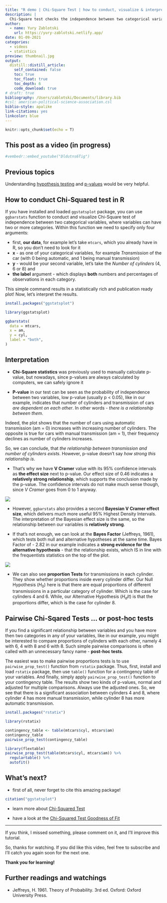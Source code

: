 ```yaml
---
title: "R demo | Chi-Square Test | how to conduct, visualize & interpret | + pairwise post-hoc tests"
description: |
  Chi-Square test checks the independence between two categorical variables, where variables can have two or more categories. Take a close look at this statistics rich picture. It looks like a lot of work, but it can actually be done with only one line of code. So, in this video we'll learn how to do that and how to interpret all these results. Let's get into it.
author:
  - name: Yury Zablotski
    url: https://yury-zablotski.netlify.app/
date: 01-09-2021
categories:
  - videos
  - statistics
preview: thumbnail.jpg
output:
  distill::distill_article:
    self_contained: false
    toc: true
    toc_float: true
    toc_depth: 6
    code_download: true
# draft: true
bibliography: /Users/zablotski/Documents/library.bib
#csl: american-political-science-association.csl
biblio-style: apalike
link-citations: yes
linkcolor: blue
---
```



```r
knitr::opts_chunk$set(echo = T)
```


## This post as a video (in progress)

```r
#vembedr::embed_youtube("Dldutns6Tig")
```

## Previous topics

Understanding [hypothesis testing](https://yuzar-blog.netlify.app/posts/2021-06-04-my-second-blog-postthis-one-will-be-really-good/) and [p-values](https://yuzar-blog.netlify.app/posts/2021-07-31-p-value-intuitive-explanation/) would be very helpful. 

## How to conduct Chi-Squared test in R

If you have installed and loaded `ggstatsplot` package, you can use `ggbarstats` function to conduct and visualize Chi-Square test of independence between two categorical variables, where variables can have two or more categories. Within this function we need to specify only four arguments: 

- first, **our data**, for example let's take `mtcars`, which you already have in R, so you don't need to look for it
- **x** - as one of your categorical variables, for example *Transmission* of the car (with 0 being automatic, and 1 being manual transmission)
- **y** - would be your second variable, let's take the *Number of cylinders* (4, 6 or 8) and
- **the label** argument - which displays **both** numbers and percentages of observations in each category.

This simple command results in a statistically rich and publication ready plot! Now, let's interpret the results.


```r
install.packages("ggstatsplot")
```

```r
library(ggstatsplot)

ggbarstats(
  data = mtcars, 
  x = am, 
  y = cyl, 
  label = "both", 
)
```


## Interpretation

- **Chi-Square statistics** was previously used to manually calculate p-value, but nowadays, since p-values are always calculated by computers, we can safely ignore it

- **P-value** in our test can be seen as the probability of independence between two variables, low p-value (usually p < 0.05), like in our example, indicates that number of cylinders and transmission of cars *are dependent on each other*. In other words - *there is a relationship between them*.

Indeed, the plot shows that the number of cars using automatic transmission (am = 0) increases with increasing number of cylinders. The opposite is true for cars with manual transmission (am = 1), their frequency declines as number of cylinders increases.

So, we can conclude, that *the relationship between transmission and number of cylinders exists*. However, p-value doesn't say *how strong this relationship is*.

- That's why we have **V Cramer** value with its 95% confidence intervals as **the effect size** next to p-value. Our effect size of 0.46 indicates a **relatively strong relationship**, which supports the conclusion made by the p-value. The confidence intervals do not make much sense though, since *V Cramer* goes from 0 to 1 anyway.

![](v_cramer.png)

- However, `ggbarstats` also provides a second **Bayesian V Cramer effect size**, which delivers much more useful 95% Highest Density Intervals. The interpretation of the Bayesian effect size is the same, so the relationship between our variables is **relatively strong**.



- If that's not enough, we can look at the **Bayes Factor** (Jeffreys, 1961), which tests both null and alternative hypotheses at the same time. Bayes Factor of - 2.82 in our example indicates a **strong evidence for the alternative hypothesis** - that the relationship exists, which IS in line with the frequentists statistics on the top of the plot. 


![](bf_interpretation.png)


- We can also see **proportion Tests** for transmissions in each cylinder. They show whether proportions inside every cylinder differ. Our Null Hypothesis ($H_0$) here is that there are equal proportions of different transmissions in a particular category of cylinder. Which is the case for cylinders 4 and 6. While, our Alternative Hypothesis ($H_alt$) is that the proportions differ, which is the case for cylinder 8.

## Pairwise Chi-Sqared Tests ... or post-hoc tests

If you find a significant relationship between variables and you have more then two categories in any of your variables, like in our example, you might be interested to compare proportions of cylinders with each other, namely 4 with 6, 4 with 8 and 6 with 8. Such simple pairwise comparisons is often called with an unnecessary fancy name - **post-hoc tests**.

The easiest was to make pairwise proportions tests is to use `pairwise_prop_test()` function from `rstatix` package. Thus, first, install and load `rstatix` package, then use `table()` function for a contingency table of your variables. And finally, simply apply `pairwise_prop_test()` function to your contingency table. The results show two kinds of p-values, normal and adjusted for multiple comparisons. Always use the adjusted ones. So, we see that there is a significant association between cylinders 4 and 8, where cylinder 4 has more manual transmission, while cylinder 8 has more automatic transmission. 

```r
install.packages("rstatix")
```


```r
library(rstatix)
```


```r
contingency_table <- table(mtcars$cyl, mtcars$am)
contingency_table
pairwise_prop_test(contingency_table) 
```


```r
library(flextable)
pairwise_prop_test(table(mtcars$cyl, mtcars$am)) %>% 
  regulartable() %>% 
  autofit()
```



## What's next?

- first of all, never forget to cite this amazing package!

```r
citation("ggstatsplot")
```


- learn more about [Chi-Squared Test](https://yury-zablotski.netlify.app/post/chi-square-2/)

- have a look at the [Chi-Squared Test Goodness of Fit](https://yury-zablotski.netlify.app/post/goodness-of-fit/)

---

If you think, I missed something, please comment on it, and I’ll improve this tutorial.

So, thanks for watching. If you did like this video, feel free to
subscribe and I'll catch you again soon for the next one.

**Thank you for learning!**

## Further readings and watchings

- Jeffreys, H. 1961. Theory of Probability. 3rd ed. Oxford: Oxford University Press.








